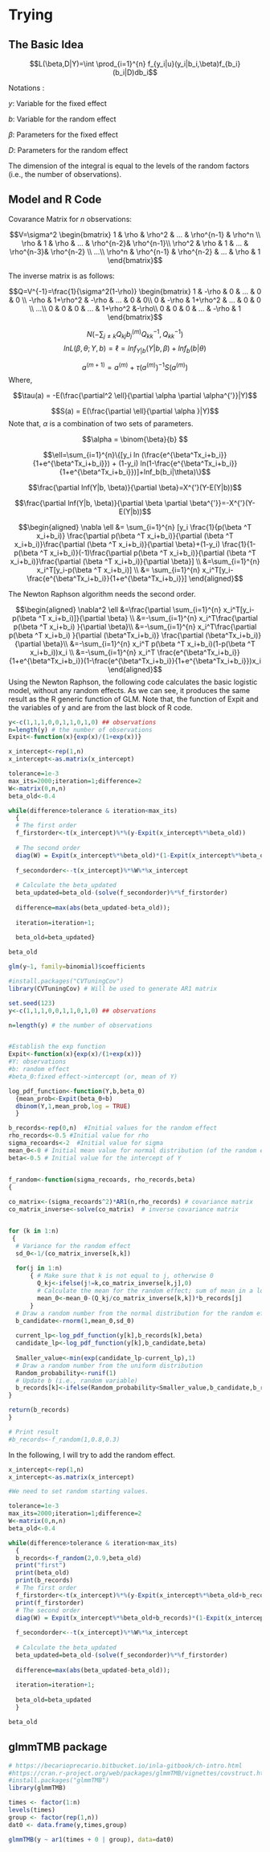 # Trying

## The Basic Idea

$$L(\beta,D|Y)=\int \prod_{i=1}^{n} f_{y_i|u}(y_i|b_i,\beta)f_{b_i}(b_i|D)db_i$$

Notations :

$y$: Variable for the fixed effect 

$b$: Variable for the random effect 

$\beta$: Parameters for the fixed effect

$D$: Parameters for the random effect

The dimension of the integral is equal to the levels of the random factors (i.e., the number of observations).
 
## Model and R Code

Covarance Matrix for $n$ observations:

$$V=\sigma^2 \begin{bmatrix} 1 & \rho & \rho^2 & ... & \rho^{n-1} & \rho^n \\ \rho & 1 & \rho & ... & \rho^{n-2}& \rho^{n-1}\\ \rho^2 & \rho & 1 & ... & \rho^{n-3}& \rho^{n-2} \\ ...\\ \rho^n & \rho^{n-1} & \rho^{n-2} & ... & \rho & 1 \end{bmatrix}$$


The inverse matrix is as follows:

$$Q=V^{-1}=\frac{1}{\sigma^2(1-\rho)} \begin{bmatrix} 1 & -\rho & 0 & ... & 0 & 0 \\ -\rho & 1+\rho^2 & -\rho & ... & 0 & 0\\ 0 & -\rho & 1+\rho^2 & ... & 0 & 0 \\ ...\\ 0 & 0 & 0 & ... & 1+\rho^2 &-\rho\\ 0 & 0 & 0 & ... & -\rho & 1 \end{bmatrix}$$

$$N(-\sum_{j\neq k} Q_{kj}b_j^{(m)}Q_{kk}^{-1},Q_{kk}^{-1})$$
$$ln L(\beta, \theta; Y,b)=\ell=lnf_{Y|b}(Y|b,\beta)+lnf_b(b|\theta)$$

$$a^{(m+1)}=a^{(m)}+\tau(a^{(m)})^{-1} S(a^{(m)})$$
Where,

$$\tau(a) = -E(\frac{\partial^2 \ell}{\partial \alpha \partial \alpha^{'}}|Y)$$

$$S(a) = E(\frac{\partial \ell}{\partial \alpha }|Y)$$
Note that, $\alpha$ is a combination of two sets of parameters.

$$\alpha = \binom{\beta}{b} $$

$$\ell=\sum_{i=1}^{n}\{[y_i ln (\frac{e^{\beta^Tx_i+b_i}}{1+e^{\beta^Tx_i+b_i}}) + (1-y_i) ln(1-\frac{e^{\beta^Tx_i+b_i}}{1+e^{\beta^Tx_i+b_i}})]+lnf_b(b_i|\theta)\}$$


$$\frac{\partial lnf(Y|b, \beta)}{\partial \beta}=X^{'}(Y-E(Y|b))$$

$$\frac{\partial lnf(Y|b, \beta)}{\partial \beta \partial \beta^{'}}=-X^{'}(Y-E(Y|b))$$

$$\begin{aligned} \nabla \ell &= \sum_{i=1}^{n} [y_i \frac{1}{p(\beta ^T x_i+b_i)} \frac{\partial p(\beta ^T x_i+b_i)}{\partial (\beta ^T x_i+b_i)}\frac{\partial (\beta ^T x_i+b_i)}{\partial \beta}+(1-y_i) \frac{1}{1-p(\beta ^T x_i+b_i)}(-1)\frac{\partial p(\beta ^T x_i+b_i)}{\partial (\beta ^T x_i+b_i)}\frac{\partial (\beta ^T x_i+b_i)}{\partial \beta}] \\ &=\sum_{i=1}^{n} x_i^T[y_i-p(\beta ^T x_i+b_i)] \\ &= \sum_{i=1}^{n} x_i^T[y_i-\frac{e^{\beta^Tx_i+b_i}}{1+e^{\beta^Tx_i+b_i}}] \end{aligned}$$


The Newton Raphson algorithm needs the second order.

$$\begin{aligned} \nabla^2 \ell &=\frac{\partial \sum_{i=1}^{n} x_i^T[y_i-p(\beta ^T x_i+b_i)]}{\partial \beta} \\ &=-\sum_{i=1}^{n} x_i^T\frac{\partial p(\beta ^T x_i+b_i) }{\partial \beta}\\ &=-\sum_{i=1}^{n} x_i^T\frac{\partial p(\beta ^T x_i+b_i) }{\partial (\beta^Tx_i+b_i)} \frac{\partial (\beta^Tx_i+b_i)}{\partial \beta}\\ &=-\sum_{i=1}^{n} x_i^T p(\beta ^T x_i+b_i)(1-p(\beta ^T x_i+b_i))x_i \\ &=-\sum_{i=1}^{n} x_i^T \frac{e^{\beta^Tx_i+b_i}}{1+e^{\beta^Tx_i+b_i}}(1-\frac{e^{\beta^Tx_i+b_i}}{1+e^{\beta^Tx_i+b_i}})x_i \end{aligned}$$
Using the Newton Raphson, the following code calculates the basic logistic model, without any random effects. As we can see, it produces the same result as the R generic function of GLM. Note that, the function of Expit and the variables of y and are from the last block of R code.

```R
y<-c(1,1,1,0,0,1,1,0,1,0) ## observations
n=length(y) # the number of observations
Expit<-function(x){exp(x)/(1+exp(x))}

x_intercept<-rep(1,n)
x_intercept<-as.matrix(x_intercept)

tolerance=1e-3
max_its=2000;iteration=1;difference=2
W<-matrix(0,n,n)
beta_old<-0.4

while(difference>tolerance & iteration<max_its)
  {
  # The first order
  f_firstorder<-t(x_intercept)%*%(y-Expit(x_intercept%*%beta_old))
  
  # The second order
  diag(W) = Expit(x_intercept%*%beta_old)*(1-Expit(x_intercept%*%beta_old))
  
  f_secondorder<--t(x_intercept)%*%W%*%x_intercept
  
  # Calculate the beta_updated
  beta_updated=beta_old-(solve(f_secondorder)%*%f_firstorder)
  
  difference=max(abs(beta_updated-beta_old));
  
  iteration=iteration+1;
  
  beta_old=beta_updated}

beta_old

glm(y~1, family=binomial)$coefficients
```


```R

#install.packages("CVTuningCov")
library(CVTuningCov) # Will be used to generate AR1 matrix

set.seed(123)
y<-c(1,1,1,0,0,1,1,0,1,0) ## observations

n=length(y) # the number of observations


#Establish the exp function
Expit<-function(x){exp(x)/(1+exp(x))}
#Y: observations
#b: random effect
#beta_0:fixed effect->intercept (or, mean of Y)

log_pdf_function<-function(Y,b,beta_0)
  {mean_prob<-Expit(beta_0+b)
  dbinom(Y,1,mean_prob,log = TRUE)
  }

b_records<-rep(0,n)  #Initial values for the random effect
rho_records<-0.5 #Initial value for rho
sigma_recoards<-2  #Initial value for sigma
mean_0<-0 # Initial mean value for normal distribution (of the random effect)
beta<-0.5 # Initial value for the intercept of Y


f_random<-function(sigma_recoards, rho_records,beta)
{
  
co_matrix<-(sigma_recoards^2)*AR1(n,rho_records) # covariance matrix
co_matrix_inverse<-solve(co_matrix)  # inverse covariance matrix


for (k in 1:n)
 {
  # Variance for the random effect
  sd_0<-1/(co_matrix_inverse[k,k])
  
  for(j in 1:n)
      { # Make sure that k is not equal to j, otherwise 0
        Q_kj<-ifelse(j!=k,co_matrix_inverse[k,j],0)
        # Calculate the mean for the random effect; sum of mean in a loop
        mean_0<-mean_0-(Q_kj/co_matrix_inverse[k,k])*b_records[j]
      }
  # Draw a random number from the normal distribution for the random effect
  b_candidate<-rnorm(1,mean_0,sd_0)
  
  current_lp<-log_pdf_function(y[k],b_records[k],beta)
  candidate_lp<-log_pdf_function(y[k],b_candidate,beta)
  
  Smaller_value<-min(exp(candidate_lp-current_lp),1)
  # Draw a random number from the uniform distribution
  Random_probability<-runif(1)
  # Update b (i.e., random variable)
  b_records[k]<-ifelse(Random_probability<Smaller_value,b_candidate,b_records[k])
}

return(b_records)
}

# Print result
#b_records<-f_random(1,0.8,0.3) 
```


In the following, I will try to add the random effect. 

```R
x_intercept<-rep(1,n)
x_intercept<-as.matrix(x_intercept)

#We need to set random starting values.

tolerance=1e-3
max_its=2000;iteration=1;difference=2
W<-matrix(0,n,n)
beta_old<-0.4

while(difference>tolerance & iteration<max_its)
  {
  b_records<-f_random(2,0.9,beta_old)
  print("first")
  print(beta_old)
  print(b_records)
  # The first order
  f_firstorder<-t(x_intercept)%*%(y-Expit(x_intercept%*%beta_old+b_records))
  print(f_firstorder)
  # The second order
  diag(W) = Expit(x_intercept%*%beta_old+b_records)*(1-Expit(x_intercept%*%beta_old+b_records))
  
  f_secondorder<--t(x_intercept)%*%W%*%x_intercept
  
  # Calculate the beta_updated
  beta_updated=beta_old-(solve(f_secondorder)%*%f_firstorder)
  
  difference=max(abs(beta_updated-beta_old));
  
  iteration=iteration+1;
  
  beta_old=beta_updated
  }

beta_old


```

## glmmTMB package

```r
# https://becarioprecario.bitbucket.io/inla-gitbook/ch-intro.html
#https://cran.r-project.org/web/packages/glmmTMB/vignettes/covstruct.html
#install.packages("glmmTMB")
library(glmmTMB)

times <- factor(1:n)
levels(times)
group <- factor(rep(1,n))
dat0 <- data.frame(y,times,group)

glmmTMB(y ~ ar1(times + 0 | group), data=dat0)

```
